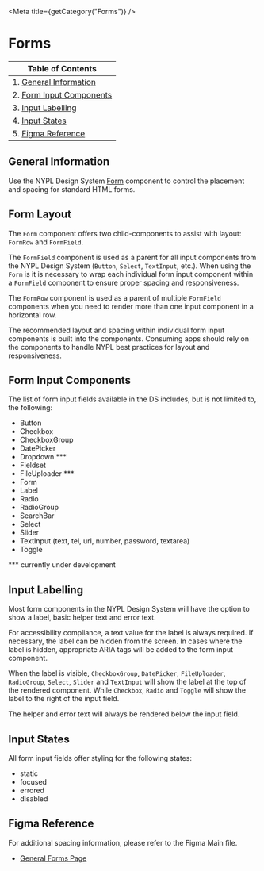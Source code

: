 

<Meta title={getCategory("Forms")} />

# Forms

| Table of Contents                                  |
| -------------------------------------------------- |
| 1. [General Information](#general-information)     |
| 2. [Form Input Components](#form-input-components) |
| 3. [Input Labelling](#input-labelling)             |
| 4. [Input States](#input-states)                   |
| 5. [Figma Reference](#figma-reference)             |

## General Information

Use the NYPL Design System [Form](https://nypl.github.io/nypl-design-system/storybook-static/?path=/story/form-elements-form--form) component to control the placement and spacing for standard HTML forms.

## Form Layout

The `Form` component offers two child-components to assist with layout: `FormRow` and `FormField`.

The `FormField` component is used as a parent for all input components from the NYPL Design System (`Button`, `Select`, `TextInput`, etc.). When using the `Form` is it is necessary to wrap each individual form input component within a `FormField` component to ensure proper spacing and responsiveness.

The `FormRow` component is used as a parent of multiple `FormField` components when you need to render more than one input component in a horizontal row.

The recommended layout and spacing within individual form input components is built into the components. Consuming apps should rely on the components to handle NYPL best practices for layout and responsiveness.

## Form Input Components

The list of form input fields available in the DS includes, but is not limited to, the following:

- Button
- Checkbox
- CheckboxGroup
- DatePicker
- Dropdown \*\*\*
- Fieldset
- FileUploader \*\*\*
- Form
- Label
- Radio
- RadioGroup
- SearchBar
- Select
- Slider
- TextInput (text, tel, url, number, password, textarea)
- Toggle

\*\*\* currently under development

## Input Labelling

Most form components in the NYPL Design System will have the option to show a label, basic helper text and error text.

For accessibility compliance, a text value for the label is always required. If necessary, the label can be hidden from the screen. In cases where the label is hidden, appropriate ARIA tags will be added to the form input component.

When the label is visible, `CheckboxGroup`, `DatePicker`, `FileUploader`, `RadioGroup`, `Select`, `Slider` and `TextInput` will show the label at the top of the rendered component. While `Checkbox`, `Radio` and `Toggle` will show the label to the right of the input field.

The helper and error text will always be rendered below the input field.

## Input States

All form input fields offer styling for the following states:

- static
- focused
- errored
- disabled

## Figma Reference

For additional spacing information, please refer to the Figma Main file.

- [General Forms Page](https://www.figma.com/file/qShodlfNCJHb8n03IFyApM/?node-id=10734%3A2768)

